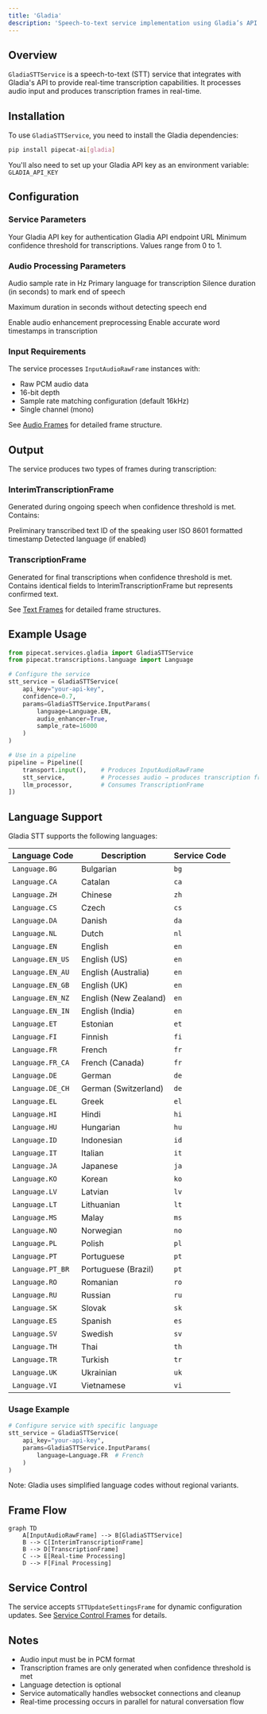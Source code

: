 ```yaml
---
title: 'Gladia'
description: 'Speech-to-text service implementation using Gladia’s API'
---
```


## Overview

`GladiaSTTService` is a speech-to-text (STT) service that integrates with Gladia's API to provide real-time transcription capabilities. It processes audio input and produces transcription frames in real-time.

## Installation

To use `GladiaSTTService`, you need to install the Gladia dependencies:

```bash
pip install pipecat-ai[gladia]
```

You'll also need to set up your Gladia API key as an environment variable: `GLADIA_API_KEY`

## Configuration

### Service Parameters

<ParamField path="api_key" type="string" required>
  Your Gladia API key for authentication
</ParamField>

<ParamField path="url" type="string" default="https://api.gladia.io/v2/live">
  Gladia API endpoint URL
</ParamField>

<ParamField path="confidence" type="float" default="0.5">
  Minimum confidence threshold for transcriptions. Values range from 0 to 1.
</ParamField>

### Audio Processing Parameters

<ParamField path="sample_rate" type="integer" default="16000">
  Audio sample rate in Hz
</ParamField>

<ParamField path="language" type="Language" default="Language.EN">
  Primary language for transcription
</ParamField>

<ParamField path="endpointing" type="float" default="0.2">
  Silence duration (in seconds) to mark end of speech
</ParamField>

<ParamField
  path="maximum_duration_without_endpointing"
  type="integer"
  default="10">
  Maximum duration in seconds without detecting speech end
</ParamField>

<ParamField path="audio_enhancer" type="boolean" optional>
  Enable audio enhancement preprocessing
</ParamField>

<ParamField path="words_accurate_timestamps" type="boolean" optional>
  Enable accurate word timestamps in transcription
</ParamField>

### Input Requirements

The service processes `InputAudioRawFrame` instances with:

- Raw PCM audio data
- 16-bit depth
- Sample rate matching configuration (default 16kHz)
- Single channel (mono)

See [Audio Frames](/reference/frames/audio) for detailed frame structure.

## Output

The service produces two types of frames during transcription:

### InterimTranscriptionFrame

Generated during ongoing speech when confidence threshold is met. Contains:

<ParamField path="text" type="string">
  Preliminary transcribed text
</ParamField>

<ParamField path="user_id" type="string">
  ID of the speaking user
</ParamField>

<ParamField path="timestamp" type="string">
  ISO 8601 formatted timestamp
</ParamField>

<ParamField path="language" type="Language">
  Detected language (if enabled)
</ParamField>

### TranscriptionFrame

Generated for final transcriptions when confidence threshold is met. Contains identical fields to InterimTranscriptionFrame but represents confirmed text.

See [Text Frames](/reference/frames/text) for detailed frame structures.

## Example Usage

```python
from pipecat.services.gladia import GladiaSTTService
from pipecat.transcriptions.language import Language

# Configure the service
stt_service = GladiaSTTService(
    api_key="your-api-key",
    confidence=0.7,
    params=GladiaSTTService.InputParams(
        language=Language.EN,
        audio_enhancer=True,
        sample_rate=16000
    )
)

# Use in a pipeline
pipeline = Pipeline([
    transport.input(),    # Produces InputAudioRawFrame
    stt_service,          # Processes audio → produces transcription frames
    llm_processor,        # Consumes TranscriptionFrame
])
```

## Language Support

Gladia STT supports the following languages:

| Language Code    | Description           | Service Code |
| ---------------- | --------------------- | ------------ |
| `Language.BG`    | Bulgarian             | `bg`         |
| `Language.CA`    | Catalan               | `ca`         |
| `Language.ZH`    | Chinese               | `zh`         |
| `Language.CS`    | Czech                 | `cs`         |
| `Language.DA`    | Danish                | `da`         |
| `Language.NL`    | Dutch                 | `nl`         |
| `Language.EN`    | English               | `en`         |
| `Language.EN_US` | English (US)          | `en`         |
| `Language.EN_AU` | English (Australia)   | `en`         |
| `Language.EN_GB` | English (UK)          | `en`         |
| `Language.EN_NZ` | English (New Zealand) | `en`         |
| `Language.EN_IN` | English (India)       | `en`         |
| `Language.ET`    | Estonian              | `et`         |
| `Language.FI`    | Finnish               | `fi`         |
| `Language.FR`    | French                | `fr`         |
| `Language.FR_CA` | French (Canada)       | `fr`         |
| `Language.DE`    | German                | `de`         |
| `Language.DE_CH` | German (Switzerland)  | `de`         |
| `Language.EL`    | Greek                 | `el`         |
| `Language.HI`    | Hindi                 | `hi`         |
| `Language.HU`    | Hungarian             | `hu`         |
| `Language.ID`    | Indonesian            | `id`         |
| `Language.IT`    | Italian               | `it`         |
| `Language.JA`    | Japanese              | `ja`         |
| `Language.KO`    | Korean                | `ko`         |
| `Language.LV`    | Latvian               | `lv`         |
| `Language.LT`    | Lithuanian            | `lt`         |
| `Language.MS`    | Malay                 | `ms`         |
| `Language.NO`    | Norwegian             | `no`         |
| `Language.PL`    | Polish                | `pl`         |
| `Language.PT`    | Portuguese            | `pt`         |
| `Language.PT_BR` | Portuguese (Brazil)   | `pt`         |
| `Language.RO`    | Romanian              | `ro`         |
| `Language.RU`    | Russian               | `ru`         |
| `Language.SK`    | Slovak                | `sk`         |
| `Language.ES`    | Spanish               | `es`         |
| `Language.SV`    | Swedish               | `sv`         |
| `Language.TH`    | Thai                  | `th`         |
| `Language.TR`    | Turkish               | `tr`         |
| `Language.UK`    | Ukrainian             | `uk`         |
| `Language.VI`    | Vietnamese            | `vi`         |

### Usage Example

```python
# Configure service with specific language
stt_service = GladiaSTTService(
    api_key="your-api-key",
    params=GladiaSTTService.InputParams(
        language=Language.FR  # French
    )
)
```

Note: Gladia uses simplified language codes without regional variants.

## Frame Flow

```mermaid
graph TD
    A[InputAudioRawFrame] --> B[GladiaSTTService]
    B --> C[InterimTranscriptionFrame]
    B --> D[TranscriptionFrame]
    C --> E[Real-time Processing]
    D --> F[Final Processing]
```

## Service Control

The service accepts `STTUpdateSettingsFrame` for dynamic configuration updates. See [Service Control Frames](/reference/frames/service-control) for details.

## Notes

- Audio input must be in PCM format
- Transcription frames are only generated when confidence threshold is met
- Language detection is optional
- Service automatically handles websocket connections and cleanup
- Real-time processing occurs in parallel for natural conversation flow
